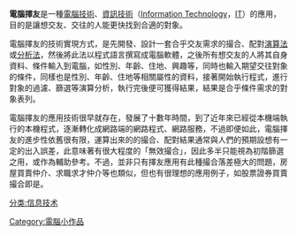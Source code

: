{{noteTA|G1=IT}}
'''電腦擇友'''是一種[[電腦技術|電腦技術]]、[[資訊技術|資訊技術]]（[[Information_Technology|Information Technology]]，[[IT|IT]]）的應用，目的是讓想交友、交往的人能更快找到合適的對象。

電腦擇友的技術實現方式，是先開發、設計一套合乎交友需求的撮合、配對[[演算法|演算法]]或[[分析法|分析法]]，然後將此法以程式語言撰寫成電腦軟體，之後所有想交友的人將其自身資料、條件輸入到電腦，如性別、年齡、住地、興趣等，同時也輸入期望交往對象的條件，同樣也是性別、年齡、住地等相關屬性的資料，接著開始執行程式，進行對象的過濾、篩選等演算分析，執行完後便可獲得結果，結果是合乎條件需求的對象表列。

電腦擇友的應用技術很早就存在，發展了十數年時間，到了近年來已經從本機端執行的本機程式，逐漸轉化成網路端的網路程式、網路服務，不過即便如此，電腦擇友的進步性依舊很有限，運算出來的的撮合、配對結果通常與人們的預期設想有一定的出入誤差，此意味著有很大程度的「無效撮合」，因此多半只能視為初階篩選之用，或作為輔助參考。不過，並非只有擇友應用有此種撮合落差極大的問題，房屋買賣仲介、求職求才仲介等也類似，但也有很理想的應用例子，如股票證券買賣撮合即是。

[[Category:電腦小作品|Category:電腦小作品]]
[[分类:信息技术|分类:信息技术]]